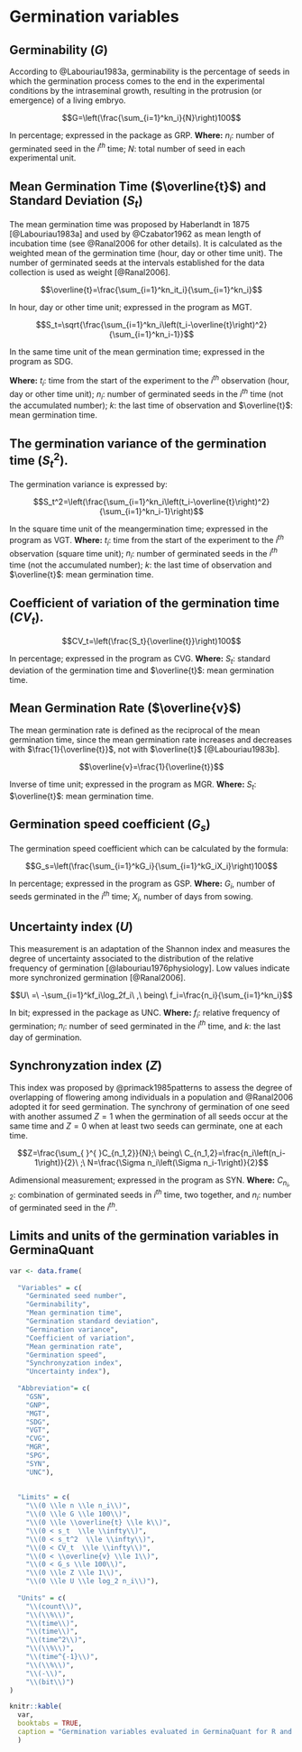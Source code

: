 # Germination variables

## Germinability ($G$)

According to @Labouriau1983a, germinability is the percentage of seeds in which the germination process comes to the end in the experimental conditions by the intraseminal growth, resulting in the protrusion (or emergence) of a living embryo.

$$G=\left(\frac{\sum_{i=1}^kn_i}{N}\right)100$$

In percentage; expressed in the package as GRP. **Where:** $n_i$: number of germinated seed in the $i^{th}$ time; $N$: total number of seed in each experimental unit.


## Mean Germination Time ($\overline{t}$) and Standard Deviation ($S_t$)

The mean germination time was proposed by Haberlandt in 1875 [@Labouriau1983a] and used by @Czabator1962 as mean length of incubation time (see @Ranal2006 for other details). It is calculated as the weighted mean of the germination time (hour, day or other time unit). The number of germinated seeds at the intervals established for the data collection is used as weight [@Ranal2006]. 


$$\overline{t}=\frac{\sum_{i=1}^kn_it_i}{\sum_{i=1}^kn_i}$$

In hour, day or other time unit; expressed in the program as MGT.

$$S_t=\sqrt{\frac{\sum_{i=1}^kn_i\left(t_i-\overline{t}\right)^2}{\sum_{i=1}^kn_i-1}}$$

In the same time unit of the mean germination time; expressed in the program as SDG.


**Where:** $t_i$: time from the start of the experiment to the $i^{th}$ observation (hour, day or other time unit); $n_i$: number of germinated seeds in the $i^{th}$ time (not the accumulated number); $k$: the last time of observation and $\overline{t}$: mean germination time.


## The germination variance of the germination time ($S_t^2$).

The germination variance is expressed by:

$$S_t^2=\left(\frac{\sum_{i=1}^kn_i\left(t_i-\overline{t}\right)^2}{\sum_{i=1}^kn_i-1}\right)$$

In the square time unit of the meangermination time; expressed in the program as VGT. **Where:** $t_i$: time from the start of the experiment to the $i^{th}$ observation (square time unit); $n_i$: number of germinated seeds in the $i^{th}$ time (not the accumulated number); $k$: the last time of observation and $\overline{t}$: mean germination time.


## Coefficient of variation of the germination time ($CV_t$).

$$CV_t=\left(\frac{S_t}{\overline{t}}\right)100$$

In percentage; expressed in the program as CVG. **Where:** $S_t$: standard deviation of the germination time and $\overline{t}$: mean germination time.


## Mean Germination Rate ($\overline{v}$)

The mean germination rate is defined as the reciprocal of the mean germination time, since the mean germination rate increases and decreases with $\frac{1}{\overline{t}}$, not with $\overline{t}$ [@Labouriau1983b].

$$\overline{v}=\frac{1}{\overline{t}}$$
 
Inverse of time unit; expressed in the program as MGR. **Where:** $S_t$: $\overline{t}$: mean germination time.

## Germination speed coefficient ($G_s$)

The germination speed coefficient which can be calculated by the formula:

$$G_s=\left(\frac{\sum_{i=1}^kG_i}{\sum_{i=1}^kG_iX_i}\right)100$$

In percentage; expressed in the program as GSP. **Where:** $G_i$, number of seeds germinated in the $i^{th}$ time; $X_i$, number of days from sowing.


## Uncertainty index ($U$)

This measurement is an adaptation of the Shannon index and measures the degree of uncertainty associated to the distribution of the relative frequency of germination [@labouriau1976physiology]. Low values indicate more synchronized germination [@Ranal2006].

$$U\ =\ -\sum_{i=1}^kf_i\log_2f_i\ ,\ being\ f_i=\frac{n_i}{\sum_{i=1}^kn_i}$$

In bit; expressed in the package as UNC. **Where:** $f_i$: relative frequency of germination; $n_i$: number of seed germinated in the  $i^{th}$ time, and $k$: the last day of germination.


## Synchronyzation index ($Z$)

This index was proposed by @primack1985patterns to assess the degree of overlapping of flowering among individuals in a population and @Ranal2006 adopted it for seed germination. The synchrony of germination of one seed with another assumed $Z=1$ when the germination of all seeds occur at the same time and $Z = 0$ when at least two seeds can germinate, one at each time. 

$$Z=\frac{\sum_{ }^{ }C_{n_1,2}}{N};\ being\ C_{n_1,2}=\frac{n_i\left(n_i-1\right)}{2}\ ;\ N=\frac{\Sigma n_i\left(\Sigma n_i-1\right)}{2}$$

Adimensional measurement; expressed in the program as SYN. **Where:** $C_{n_i,2}$: combination of germinated seeds in $i^{th}$ time, two together, and $n_i$: number of germinated seed in the $i^{th}$.


## Limits and units of the germination variables in GerminaQuant

```r

var <- data.frame(
  
  "Variables" = c(
    "Germinated seed number", 
    "Germinability", 
    "Mean germination time", 
    "Germination standard deviation", 
    "Germination variance", 
    "Coefficient of variation",
    "Mean germination rate", 
    "Germination speed",
    "Synchronyzation index", 
    "Uncertainty index"), 
  
  "Abbreviation"= c(
    "GSN", 
    "GNP", 
    "MGT",
    "SDG",
    "VGT", 
    "CVG",
    "MGR", 
    "SPG", 
    "SYN", 
    "UNC"),
  
  
  "Limits" = c(
    "\\(0 \\le n \\le n_i\\)",
    "\\(0 \\le G \\le 100\\)",
    "\\(0 \\le \\overline{t} \\le k\\)",
    "\\(0 < s_t  \\le \\infty\\)",
    "\\(0 < s_t^2  \\le \\infty\\)",
    "\\(0 < CV_t  \\le \\infty\\)",
    "\\(0 < \\overline{v} \\le 1\\)",
    "\\(0 < G_s \\le 100\\)",
    "\\(0 \\le Z \\le 1\\)",
    "\\(0 \\le U \\le log_2 n_i\\)"),
  
  "Units" = c(
    "\\(count\\)",
    "\\(\\%\\)",
    "\\(time\\)",
    "\\(time\\)",
    "\\(time^2\\)",
    "\\(\\%\\)",
    "\\(time^{-1}\\)",
    "\\(\\%\\)",
    "\\(-\\)", 
    "\\(bit\\)")
)

knitr::kable(
  var, 
  booktabs = TRUE,
  caption = "Germination variables evaluated in GerminaQuant for R and limits according @Ranal2006 ; where: \\(n_i\\), number of seed germinated in \\(i^{nth}\\) time ; \\(K\\), the last day of the avaliation process for germination."
  )
```

